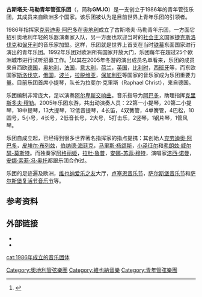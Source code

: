 {{Infobox orchestra
| type                = 
| name                = 古斯塔夫·马勒青年管弦乐团<br>Gustav Mahler Jugendorchester
| image               = GMJO.png
| image_size          = 古斯塔夫·马勒青年乐团标志
| location            = [[奥地利|奥地利]][[维也纳|维也纳]]
| founded             = 1986年
| website             = {{URL|www.gmjo.at}}
| principal_conductor = 
}}
'''古斯塔夫·马勒青年管弦乐团'''（{{lang-de|Gustav Mahler Jugendorchester}}，简称'''GMJO'''）是一支创立于1986年的青年管弦乐团，其成员来自欧洲多个国家。该乐团被认为是目前世界上青年乐团的引领者。

1986年指挥家[[克劳迪奥·阿巴多|克劳迪奥·阿巴多]]在[[奥地利|奥地利]]成立了古斯塔夫·马勒青年乐团，一方面它招引奥地利年轻的乐器演奏家入队，另一方面也欢迎当时的[[社会主义|社会主义]]国家[[捷克斯洛伐克|捷克斯洛伐克]]和[[匈牙利|匈牙利]]的音乐家加盟。这样，乐团就是世界上首支在当时[[铁幕|铁幕]]东面国家进行演出的青年乐团。1992年乐团对欧洲所有国家开放大门，乐团每年在超过25个欧洲城市进行试听招募工作。<ref>{{cite news|author=Carol Main|title=Gustav Mahler Jugendorchester|url=http://news.scotsman.com/topics.cfm?tid=1104&id=1231072006|work=The Scotsman|date=22 August 2006|access-date=7 August 2007}}</ref>以其在2005年冬游的演出成员名单看来，乐团的成员来自西欧[[德国|德国]]，[[奥地利|奥地利]]，[[法国|法国]]，[[意大利|意大利]]，[[荷兰|荷兰]]，[[英国|英国]]，[[比利时|比利时]]，[[西班牙|西班牙]]等，而东欧国家[[斯洛伐克|斯洛伐克]]，[[俄国|俄国]]，[[波兰|波兰]]，[[拉脱维亚|拉脱维亚]]，[[保加利亚|保加利亚]]等国家的音乐家成为乐团重要力量。目前乐团首席小提琴，队长为拉斐尔·克里斯（Raphael Christ），来自德国。

乐团编制非常庞大，足以演奏[[阿尔卑斯交响曲|阿尔卑斯交响曲]]。音乐指导为[[阿巴多|阿巴多]]，助理指挥[[克里斯多夫·穆勒|克里斯多夫·穆勒]]。2005年乐团东游，共出动演奏人员：22第一小提琴，20第二小提琴，18中提琴，13大提琴，12低音提琴，4长笛，4双簧管，4单簧管，4巴松，10圆号，5小号，4长号，2低音长号，2大号，5打击乐，2竖琴，1钢片琴，1管风琴。

乐团自成立起，已经得到很多世界著名指挥家的指点提携：其创始人[[克劳迪奥·阿巴多|克劳迪奥·阿巴多]]，[[皮埃尔·布列兹|皮埃尔·布列兹]]，[[伯纳德·海廷克|伯纳德·海廷克]]，[[马里斯·杨颂斯|马里斯·杨颂斯]]，[[小泽征尔|小泽征尔]]和[[弗朗兹·威尔瑟-莫斯特|弗朗兹·威尔瑟-莫斯特]]。而独奏家[[阿格丽姬|阿格丽姬]]，[[拉杜·鲁普|拉杜·鲁普]]，[[安娜-苏菲·穆特|安娜-苏菲·穆特]]，演唱家[[洁西·诺曼|洁西·诺曼]]，[[安娜·索菲·冯·奥托|安娜·索菲·冯·奥托]]都跟乐团合作过。

乐团的足迹遍及欧洲，[[维也纳爱乐之友|维也纳爱乐之友]]大厅，[[卢塞恩音乐节|卢塞恩音乐节]]，[[萨尔斯堡音乐节|萨尔斯堡音乐节]]和[[萨尔斯堡复活节音乐节|萨尔斯堡复活节音乐节]]等。

== 参考资料 ==
{{Reflist}}

== 外部链接 ==
{{portal|古典音樂}}
* {{官方網站|http://www.gmjo.at/}}
* {{Discogs artist|2228583}}

{{Authority control}}
[[Category:奧地利管弦樂團|Category:奧地利管弦樂團]]
[[Category:維也納音樂|Category:維也納音樂]]
[[Category:青年管弦樂團|Category:青年管弦樂團]]
[[cat:1986年成立的音乐团体|cat:1986年成立的音乐团体]]